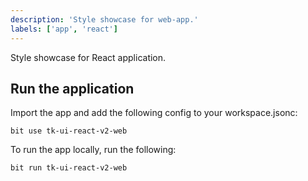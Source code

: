 ```yaml
---
description: 'Style showcase for web-app.'
labels: ['app', 'react']
---
```


Style showcase for React application.

## Run the application

Import the app and add the following config to your workspace.jsonc:

```
bit use tk-ui-react-v2-web 
```

To run the app locally, run the following:

```
bit run tk-ui-react-v2-web 
```
